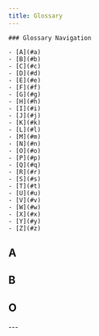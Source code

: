 ```yaml
---
title: Glossary
---
```


<Panel>

    ### Glossary Navigation

    - [A](#a)
    - [B](#b)
    - [C](#c)
    - [D](#d)
    - [E](#e)
    - [F](#f)
    - [G](#g)
    - [H](#h)
    - [I](#i)
    - [J](#j)
    - [K](#k)
    - [L](#l)
    - [M](#m)
    - [N](#n)
    - [O](#o)
    - [P](#p)
    - [Q](#q)
    - [R](#r)
    - [S](#s)
    - [T](#t)
    - [U](#u)
    - [V](#v)
    - [W](#w)
    - [X](#x)
    - [Y](#y)
    - [Z](#z)

</Panel>


## A


<Authentication />

## B

## O

<Orders />
---
